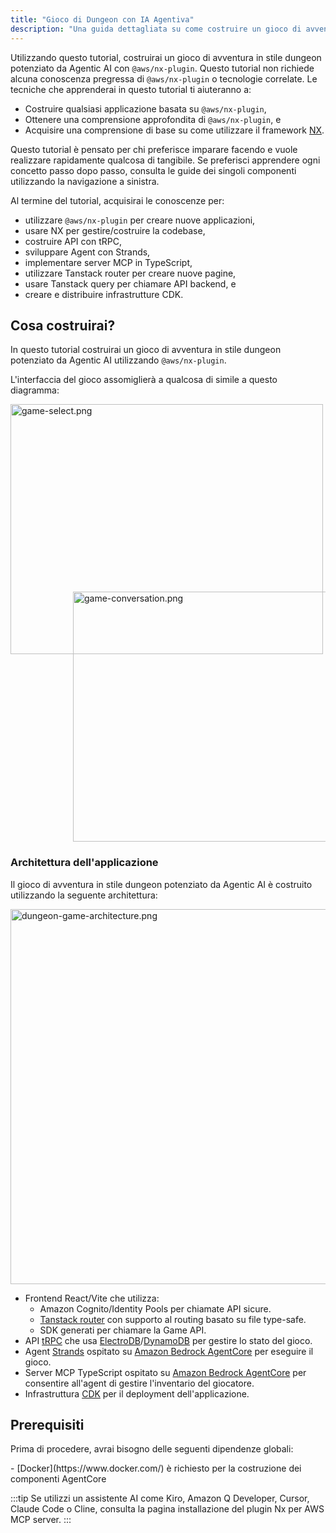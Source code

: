```yaml
---
title: "Gioco di Dungeon con IA Agentiva"
description: "Una guida dettagliata su come costruire un gioco di avventura in dungeon alimentato da IA agentiva utilizzando @aws/nx-plugin."
---
```





Utilizzando questo tutorial, costruirai un gioco di avventura in stile dungeon potenziato da Agentic AI con `@aws/nx-plugin`. Questo tutorial non richiede alcuna conoscenza pregressa di `@aws/nx-plugin` o tecnologie correlate.
Le tecniche che apprenderai in questo tutorial ti aiuteranno a:
- Costruire qualsiasi applicazione basata su `@aws/nx-plugin`,
- Ottenere una comprensione approfondita di `@aws/nx-plugin`, e
- Acquisire una comprensione di base su come utilizzare il framework [NX](https://nx.dev/).

<Aside>Questo tutorial è pensato per chi preferisce imparare facendo e vuole realizzare rapidamente qualcosa di tangibile. Se preferisci apprendere ogni concetto passo dopo passo, consulta le guide dei singoli componenti utilizzando la navigazione a sinistra.</Aside>

Al termine del tutorial, acquisirai le conoscenze per:

- utilizzare `@aws/nx-plugin` per creare nuove applicazioni,
- usare NX per gestire/costruire la codebase,
- costruire API con tRPC,
- sviluppare Agent con Strands,
- implementare server MCP in TypeScript,
- utilizzare Tanstack router per creare nuove pagine,
- usare Tanstack query per chiamare API backend, e
- creare e distribuire infrastrutture CDK.

## Cosa costruirai?

In questo tutorial costruirai un gioco di avventura in stile dungeon potenziato da Agentic AI utilizzando `@aws/nx-plugin`.

L'interfaccia del gioco assomiglierà a qualcosa di simile a questo diagramma:

<Image src={gameSelectPng} alt="game-select.png" width="500" height="400" />
<div style="margin-top: -100px; margin-left: 100px;">
<Image src={gameConversationPng} alt="game-conversation.png" width="500" height="400" />
</div>

### Architettura dell'applicazione

Il gioco di avventura in stile dungeon potenziato da Agentic AI è costruito utilizzando la seguente architettura:

<Image style="margin: auto" src={dungeonAdventureArchitecturePng} alt="dungeon-game-architecture.png" height="600" />

- Frontend React/Vite che utilizza:
  - Amazon Cognito/Identity Pools per chiamate API sicure.
  - [Tanstack router](https://tanstack.com/router/latest) con supporto al routing basato su file type-safe.
  - SDK generati per chiamare la Game API.
- API [tRPC](https://trpc.io/) che usa [ElectroDB](https://electrodb.dev/)/[DynamoDB](https://aws.amazon.com/dynamodb/) per gestire lo stato del gioco.
- Agent [Strands](https://strandsagents.com/latest/) ospitato su [Amazon Bedrock AgentCore](https://aws.amazon.com/bedrock/agentcore/) per eseguire il gioco.
- Server MCP TypeScript ospitato su [Amazon Bedrock AgentCore](https://aws.amazon.com/bedrock/agentcore/) per consentire all'agent di gestire l'inventario del giocatore.
- Infrastruttura [CDK](https://docs.aws.amazon.com/cdk/v2/guide/home.html) per il deployment dell'applicazione.

## Prerequisiti

Prima di procedere, avrai bisogno delle seguenti dipendenze globali:

<Snippet name="required-prerequisites" />
- [Docker](https://www.docker.com/) è richiesto per la costruzione dei componenti AgentCore

:::tip
Se utilizzi un assistente AI come Kiro, Amazon Q Developer, Cursor, Claude Code o Cline, consulta la pagina <Link path="/get_started/building-with-ai">installazione del plugin Nx per AWS MCP server</Link>.
:::
